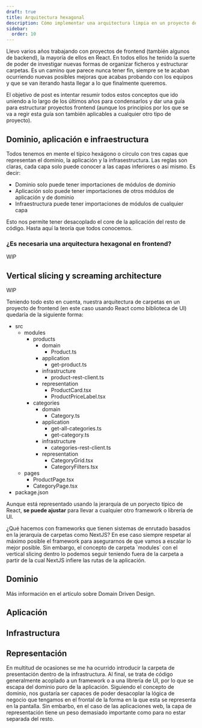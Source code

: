 ```yaml
---
draft: true
title: Arquitectura hexagonal
description: Cómo implementar una arquitectura limpia en un proyecto de frontend
sidebar:
  order: 10
---
```



Llevo varios años trabajando con proyectos de frontend (también algunos de backend), la mayoría de ellos en React. En todos ellos he tenido la suerte de poder de investigar nuevas formas de organizar ficheros y estructurar carpetas. Es un camino que parece nunca tener fin, siempre se te acaban ocurriendo nuevas posibles mejoras que acabas probando con los equipos y que se van iterando hasta llegar a lo que finalmente queremos.

El objetivo de post es intentar resumir todos estos conceptos que ido uniendo a lo largo de los últimos años para condensarlos y dar una guía para estructurar proyectos frontend (aunque los principios por los que se va a regir esta guía son también aplicables a cualquier otro tipo de proyecto).

## Dominio, aplicación e infraestructura

Todos tenemos en mente el típico hexágono o círculo con tres capas que representan el dominio, la aplicación y la infrasestructura. Las reglas son claras, cada capa solo puede conocer a las capas inferiores o así mismo. Es decir:

- Dominio solo puede tener importaciones de módulos de dominio
- Aplicación solo puede tener importaciones de otros módulos de aplicación y de dominio
- Infraestructura puede tener importaciones de módulos de cualquier capa

Esto nos permite tener desacoplado el core de la aplicación del resto de código. Hasta aquí la teoría que todos conocemos.

### ¿Es necesaria una arquitectura hexagonal en frontend?

WIP

## Vertical slicing y screaming architecture

WIP

Teniendo todo esto en cuenta, nuestra arquitectura de carpetas en un proyecto de frontend (en este caso usando React como biblioteca de UI) quedaría de la siguiente forma:

<FileTree>

- src
  - modules
    - products
      - domain
        - Product.ts
      - application
        - get-product.ts
      - infrastructure
        - product-rest-client.ts
      - representation
        - ProductCard.tsx
        - ProductPriceLabel.tsx
    - categories
      - domain
        - Category.ts
      - application
        - get-all-categories.ts
        - get-category.ts
      - infrastructure
        - categories-rest-client.ts
      - representation
        - CategoryGrid.tsx
        - CategoryFilters.tsx
  - pages
    - ProductPage.tsx
    - CategoryPage.tsx
- package.json

</FileTree>

Aunque está representado usando la jerarquía de un poryecto típico de React, **se puede ajustar** para llevar a cualquier otro framework o librería de UI.

<Aside>
  ¿Qué hacemos con frameworks que tienen sistemas de enrutado basados en la jerarquía de carpetas como NextJS? En ese caso siempre respetar al máximo posible el framework para asegurarnos de que vamos a escalar lo mejor posible. Sin embargo, el concepto de carpeta `modules` con el vertical slicing dentro lo podemos seguir teniendo fuera de la carpeta a partir de la cual NextJS infiere las rutas de la aplicación.
</Aside>

## Dominio

Más información en el artículo sobre Domain Driven Design.

## Aplicación

## Infrastructura

## Representación

En multitud de ocasiones se me ha ocurrido introducir la carpeta de presentación dentro de la infrastructura. Al final, se trata de código generalmente acoplado a un framework o a una librería de UI, por lo que se escapa del dominio puro de la aplicación. Siguiendo el concepto de dominio, nos gustaría ser capaces de poder desacoplar la lógica de negocio que tengamos en el frontal de la forma en la que esta se representa en la pantalla. Sin embarbo, en el caso de las aplicaciones web, la capa de representación tiene un peso demasiado importante como para no estar separada del resto.
